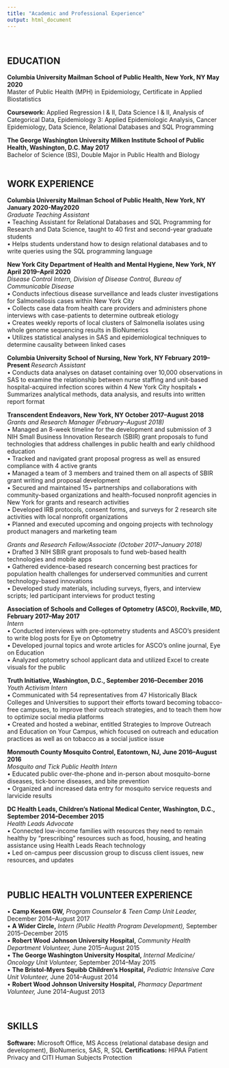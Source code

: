 ```yaml
---
title: "Academic and Professional Experience"
output: html_document
---
```

<br>

## EDUCATION	 
**Columbia University Mailman School of Public Health, New York, NY May 2020** <br>
Master of Public Health (MPH) in Epidemiology, Certificate in Applied Biostatistics                                                             

**Coursework:** Applied Regression I & II, Data Science I & II, Analysis of Categorical Data, Epidemiology 3: Applied Epidemiologic Analysis, Cancer Epidemiology, Data Science, Relational Databases and SQL Programming

**The George Washington University Milken Institute School of Public Health, Washington, D.C. May 2017** <br>
Bachelor of Science (BS), Double Major in Public Health and Biology                                                                                 
<br>

## WORK EXPERIENCE 
**Columbia University Mailman School of Public Health, New York, NY January 2020-May2020** <br>
_Graduate Teaching Assistant_ <br>
• Teaching Assistant for Relational Databases and SQL Programming for Research and Data Science, taught to 40 first and second-year graduate students <br>
• Helps students understand how to design relational databases and to write queries using the SQL programming language <br>

**New York City Department of Health and Mental Hygiene, New York, NY  April 2019–April 2020** <br>
_Disease Control Intern, Division of Disease Control, Bureau of Communicable Disease_ <br>
•	Conducts infectious disease surveillance and leads cluster investigations for Salmonellosis cases within New York City <br>
•	Collects case data from health care providers and administers phone interviews with case-patients to determine outbreak etiology <br>
•	Creates weekly reports of local clusters of Salmonella isolates using whole genome sequencing results in BioNumerics <br>
• Utilizes statistical analyses in SAS and epidemiological techniques to determine causality between linked cases  

**Columbia University School of Nursing, New York, NY February 2019–Present **
_Research Assistant_ <br>
•	Conducts data analyses on dataset containing over 10,000 observations in SAS to examine the relationship between nurse staffing and unit-based hospital-acquired infection scores within 4 New York City hospitals
•	Summarizes analytical methods, data analysis, and results into written report format <br>

**Transcendent Endeavors, New York, NY October 2017–August 2018** <br>
_Grants and Research Manager (February–August 2018)_ <br>
•	Managed an 8-week timeline for the development and submission of 3 NIH Small Business Innovation Research (SBIR) grant proposals to fund technologies that address challenges in public health and early childhood education <br>
•	Tracked and navigated grant proposal progress as well as ensured compliance with 4 active grants <br>
•	Managed a team of 3 members and trained them on all aspects of SBIR grant writing and proposal development <br>
•	Secured and maintained 15+ partnerships and collaborations with community-based organizations and health-focused nonprofit agencies in New York for grants and research activities <br>
•	Developed IRB protocols, consent forms, and surveys for 2 research site activities with local nonprofit organizations   <br>
•	Planned and executed upcoming and ongoing projects with technology product managers and marketing team
 
_Grants and Research Fellow/Associate (October 2017–January 2018)_                                                   
•	Drafted 3 NIH SBIR grant proposals to fund web-based health technologies and mobile apps <br>
•	Gathered evidence-based research concerning best practices for population health challenges for underserved communities and current technology-based innovations <br>
•	Developed study materials, including surveys, flyers, and interview scripts; led participant interviews for product testing

**Association of Schools and Colleges of Optometry (ASCO), Rockville, MD, February 2017–May 2017** <br>
_Intern_ <br>
•	Conducted interviews with pre-optometry students and ASCO’s president to write blog posts for Eye on Optometry <br>
•	Developed journal topics and wrote articles for ASCO's online journal, Eye on Education <br>
•	Analyzed optometry school applicant data and utilized Excel to create visuals for the public

**Truth Initiative, Washington, D.C., September 2016–December 2016** <br>         _Youth Activism Intern_ <br>
•	Communicated with 54 representatives from 47 Historically Black Colleges and Universities to support their efforts toward becoming tobacco-free campuses, to improve their outreach strategies, and to teach them how to optimize social media platforms <br>
•	Created and hosted a webinar, entitled Strategies to Improve Outreach and Education on Your Campus, which focused on outreach and education practices as well as on tobacco as a social justice issue

**Monmouth County Mosquito Control, Eatontown, NJ, June 2016–August 2016** <br>
_Mosquito and Tick Public Health Intern_ <br>
•	Educated public over-the-phone and in-person about mosquito-borne diseases, tick-borne diseases, and bite prevention <br>
•	Organized and increased data entry for mosquito service requests and larvicide results

**DC Health Leads, Children’s National Medical Center, Washington, D.C., September 2014–December 2015** <br>
_Health Leads Advocate_ <br>
•	Connected low-income families with resources they need to remain healthy by “prescribing” resources such as food, housing, and heating assistance using Health Leads Reach technology <br>
•	Led on-campus peer discussion group to discuss client issues, new resources, and updates 

<br>

## PUBLIC HEALTH VOLUNTEER EXPERIENCE <br>
• **Camp Kesem GW,** _Program Counselor & Teen Camp Unit Leader,_ December 2014–August 2017 <br>
• **A Wider Circle,** _Intern (Public Health Program Development),_ September 2015–December 2015 <br>
• **Robert Wood Johnson University Hospital,** _Community Health Department Volunteer,_ June 2015–August 2015 <br>
• **The George Washington University Hospital,** _Internal Medicine/ Oncology Unit Volunteer,_ September 2014–May 2015 <br>
• **The Bristol-Myers Squibb Children’s Hospital,** _Pediatric Intensive Care Unit Volunteer,_ June 2014–August 2014 <br>
• **Robert Wood Johnson University Hospital,** _Pharmacy Department Volunteer,_ June 2014–August 2013 
 
<br>

## SKILLS 
**Software:** Microsoft Office, MS Access (relational database design and development), BioNumerics, SAS, R, SQL 
**Certifications:** HIPAA Patient Privacy and CITI Human Subjects Protection
